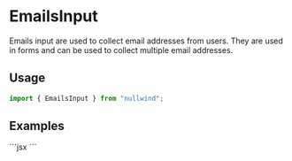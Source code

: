 
<Meta
  title="EmailsInput"
  description="Emails input are used to collect email addresses from users. They are used in forms and can be used to collect multiple email addresses."
/>

# EmailsInput

Emails input are used to collect email addresses from users. They are used in forms and can be used to collect multiple email addresses.

## Usage

```jsx
import { EmailsInput } from "nullwind";
```

## Examples

<Playground title="Default">
  <Playground.Preview>
    <EmailsInput label="Emails" helper="Separate emails with commas" required />
  </Playground.Preview>
  <Playground.Code>
    ```jsx
    <EmailsInput label="Emails" helper="Separate emails with commas" required />
    ```
  </Playground.Code>
</Playground>
